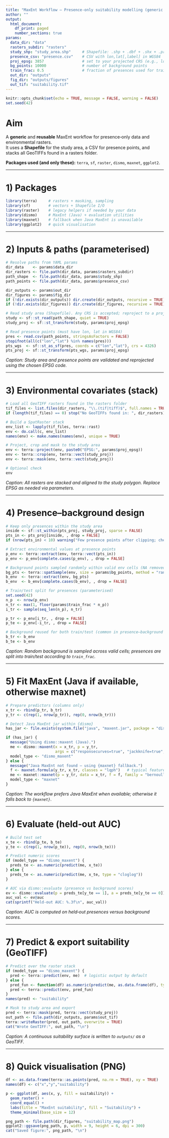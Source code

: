 ```yaml
---
title: "MaxEnt Workflow — Presence-only suitability modelling (generic template)"
author: ""
output:
  html_document:
    df_print: paged
    number_sections: true
params:
  data_dir: "data"
  rasters_subdir: "rasters"
  study_shp: "study_area.shp"     # Shapefile: .shp + .dbf + .shx + .prj
  presence_csv: "presence.csv"    # CSV with lon,lat[,label] in WGS84
  proj_epsg: 3857                 # set to your projected CRS (e.g., local UTM)
  bg_points: 10000                # number of background points
  train_frac: 0.5                 # fraction of presences used for training
  out_dir: "outputs"
  fig_dir: "outputs/figures"
  out_tif: "suitability.tif"
---
```


```r
knitr::opts_chunk$set(echo = TRUE, message = FALSE, warning = FALSE)
set.seed(42)
```

# Aim

A **generic** and **reusable** MaxEnt workflow for presence‑only data and environmental rasters.  
It uses a **Shapefile** for the study area, a CSV for presence points, and stacks all GeoTIFFs found in a rasters folder.

**Packages used (and only these):** `terra`, `sf`, `raster`, `dismo`, `maxnet`, `ggplot2`.

---

# 1) Packages

```r
library(terra)     # rasters + masking, sampling
library(sf)        # vectors + Shapefile I/O
library(raster)    # legacy helpers if needed by your data
library(dismo)     # MaxEnt (Java) + evaluation utilities
library(maxnet)    # fallback when Java MaxEnt is unavailable
library(ggplot2)   # quick visualisation
```

---

# 2) Inputs & paths (parameterised)

```r
# Resolve paths from YAML params
dir_data    <- params$data_dir
dir_rasters <- file.path(dir_data, params$rasters_subdir)
path_shape  <- file.path(dir_data, params$study_shp)
path_points <- file.path(dir_data, params$presence_csv)

dir_outputs <- params$out_dir
dir_figures <- params$fig_dir
if (!dir.exists(dir_outputs)) dir.create(dir_outputs, recursive = TRUE)
if (!dir.exists(dir_figures)) dir.create(dir_figures, recursive = TRUE)

# Read study area (Shapefile). Any CRS is accepted; reproject to a projected CRS for analysis.
study <- sf::st_read(path_shape, quiet = TRUE)
study_proj <- sf::st_transform(study, params$proj_epsg)

# Read presence points (must have lon, lat in WGS84)
pres <- read.csv(path_points, stringsAsFactors = FALSE)
stopifnot(all(c("lon","lat") %in% names(pres)))
pts_wgs  <- sf::st_as_sf(pres, coords = c("lon","lat"), crs = 4326)
pts_proj <- sf::st_transform(pts_wgs, params$proj_epsg)
```

*Caption:* *Study area and presence points are validated and reprojected using the chosen EPSG code.*

---

# 3) Environmental covariates (stack)

```r
# Load all GeoTIFF rasters found in the rasters folder
tif_files <- list.files(dir_rasters, "\\.(tif|tiff)$", full.names = TRUE, ignore.case = TRUE)
if (length(tif_files) == 0) stop("No GeoTIFFs found in: ", dir_rasters)

# Build a SpatRaster stack
env_list <- lapply(tif_files, terra::rast)
env <- do.call(c, env_list)
names(env) <- make.names(names(env), unique = TRUE)

# Project, crop and mask to the study area
env <- terra::project(env, paste0("EPSG:", params$proj_epsg))
env <- terra::crop(env, terra::vect(study_proj))
env <- terra::mask(env, terra::vect(study_proj))

# Optional check
env
```

*Caption:* *All rasters are stacked and aligned to the study polygon. Replace EPSG as needed via parameters.*

---

# 4) Presence–background design

```r
# Keep only presences within the study area
inside <- sf::st_within(pts_proj, study_proj, sparse = FALSE)
pts_in <- pts_proj[inside, , drop = FALSE]
if (nrow(pts_in) < 10) warning("Few presence points after clipping; check inputs.")

# Extract environmental values at presence points
p_env <- terra::extract(env, terra::vect(pts_in))
p_env <- p_env[complete.cases(p_env), , drop = FALSE]

# Background points sampled randomly within valid env cells (NA removed)
bg_pts <- terra::spatSample(env, size = params$bg_points, method = "random", as.points = TRUE, na.rm = TRUE)
b_env  <- terra::extract(env, bg_pts)
b_env  <- b_env[complete.cases(b_env), , drop = FALSE]

# Train/test split for presences (parameterised)
set.seed(42)
n_p  <- nrow(p_env)
n_tr <- max(1, floor(params$train_frac * n_p))
i_tr <- sample(seq_len(n_p), n_tr)

p_tr <- p_env[i_tr, , drop = FALSE]
p_te <- p_env[-i_tr, , drop = FALSE]

# Background reused for both train/test (common in presence–background settings)
b_tr <- b_env
b_te <- b_env
```

*Caption:* *Random background is sampled across valid cells; presences are split into train/test according to `train_frac`.*

---

# 5) Fit MaxEnt (Java if available, otherwise maxnet)

```r
# Prepare predictors (columns only)
x_tr <- rbind(p_tr, b_tr)
y_tr <- c(rep(1, nrow(p_tr)), rep(0, nrow(b_tr)))

# Detect Java MaxEnt jar within {dismo}
has_jar <- file.exists(system.file("java", "maxent.jar", package = "dismo"))

if (has_jar) {
  message("Using dismo::maxent (Java).")
  me <- dismo::maxent(x = x_tr, p = y_tr,
                      args = c("responsecurves=true", "jackknife=true", "outputformat=logistic"))
  model_type <- "dismo_maxent"
} else {
  message("Java MaxEnt not found — using {maxnet} fallback.")
  f <- maxnet.formula(y_tr, x_tr, classes = "lqph")   # typical feature set (adjust if needed)
  me <- maxnet::maxnet(p = y_tr, data = x_tr, f = f, family = "bernoulli")
  model_type <- "maxnet"
}
```

*Caption:* *The workflow prefers Java MaxEnt when available; otherwise it falls back to `{maxnet}`.*

---

# 6) Evaluate (held‑out AUC)

```r
# Build test set
x_te <- rbind(p_te, b_te)
y_te <- c(rep(1, nrow(p_te)), rep(0, nrow(b_te)))

# Predict numeric scores
if (model_type == "dismo_maxent") {
  preds_te <- as.numeric(predict(me, x_te))
} else {
  preds_te <- as.numeric(predict(me, x_te, type = "cloglog"))
}

# AUC via dismo::evaluate (presence vs background scores)
ev <- dismo::evaluate(p = preds_te[y_te == 1], a = preds_te[y_te == 0])
auc_val <- ev@auc
cat(sprintf("Held-out AUC: %.3f\n", auc_val))
```

*Caption:* *AUC is computed on held‑out presences versus background scores.*

---

# 7) Predict & export suitability (GeoTIFF)

```r
# Predict over the raster stack
if (model_type == "dismo_maxent") {
  pred <- terra::predict(env, me)  # logistic output by default
} else {
  pred_fun <- function(df) as.numeric(predict(me, as.data.frame(df), type = "cloglog"))
  pred <- terra::predict(env, pred_fun)
}
names(pred) <- "suitability"

# Mask to study area and export
pred <- terra::mask(pred, terra::vect(study_proj))
out_path <- file.path(dir_outputs, params$out_tif)
terra::writeRaster(pred, out_path, overwrite = TRUE)
cat("Wrote GeoTIFF:", out_path, "\n")
```

*Caption:* *A continuous suitability surface is written to `outputs/` as a GeoTIFF.*

---

# 8) Quick visualisation (PNG)

```r
df <- as.data.frame(terra::as.points(pred, na.rm = TRUE), xy = TRUE)
names(df) <- c("x","y","suitability")

p <- ggplot(df, aes(x, y, fill = suitability)) +
  geom_raster() +
  coord_equal() +
  labs(title = "MaxEnt suitability", fill = "Suitability") +
  theme_minimal(base_size = 12)

png_path <- file.path(dir_figures, "suitability_map.png")
ggplot2::ggsave(png_path, p, width = 9, height = 6, dpi = 300)
cat("Saved figure:", png_path, "\n")
```
